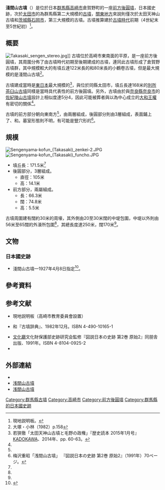 {{日本古墳
|名稱     = 淺間山古墳
|圖片     = [[File:Sengenyama-kofun_(Takasaki)_zenkei-1.JPG|250px]]<br>右邊是前方部分，左邊盡頭是後圓部分
|所屬     = 倉賀野古墳群
|所在地   = 日本[[群馬縣|群馬縣]][[高崎市|高崎市]]倉賀野町313
|形狀     = [[前方後圓墳|前方後圓墳]]
|規模     = 墳丘長171.5米，高14.1米
|建造時期 = [[古墳時代|古墳時代]]前期（4世紀末至5世紀初）
|墓室形態 = 
|被葬者   = 不明
|出土文物   = {{Link-ja|圓筒埴輪|円筒埴輪}}和{{Link-ja|形象埴輪|形象埴輪}}
|史跡指定 = 日本國史跡
|其他 =  
}}

'''淺間山古墳'''（{{jpn|j=浅間山古墳|hg=せんげんやまこふん|rm=Segenyamakofun}}）是位於日本[[群馬縣|群馬縣]][[高崎市|高崎市]]倉賀野町的一座[[前方後圓墳|前方後圓墳]]，日本國史跡，次於[[太田市|太田市]]的{{Link-ja|太田天神山古墳|太田天神山古墳}}為群馬縣第二大規模的[[古墳|古墳]]，[[關東地方|關東地方]]來說則僅次於太田天神山古墳和[[茨城縣|茨城縣]][[石岡市|石岡市]]{{Link-ja|舟塚山古墳|舟塚山古墳}}，第三大規模的古墳。古墳推算建於[[古墳時代|古墳時代]]前期（4世紀末至5世紀初）<ref name="説明板">現地説明板。</ref>。

== 概要 ==
[[File:Takasaki_sengen_stereo.jpg|thumb]]]]
古墳位於高崎市東南面的平原，是一座前方後圓墳，其周圍分佈了由古墳時代初期至後期建成的古墳，連同此古墳形成了倉賀野古墳群，其中規模較大的有墳丘達122米長的{{Link-ja|大鶴卷古墳|大鶴巻古墳}}和80米長的小鶴卷古墳，但是最大規模的是淺間山古墳<ref name=jiten>大塚・小林（1982）p.158</ref>。

古墳建成當時是[[東日本|東日本]]最大規模的<ref name="若狭2014">若狭徹「太田天神山古墳と毛野の政権」『歴史読本 2015年1月号』[[KADOKAWA|KADOKAWA]]、2014年、pp. 60-63。</ref>，與位於同縣太田市，墳丘長達168米的[[別所茶臼山古墳|別所茶臼山古墳]]同樣是當時具代表性的前方後圓墳。另外，古墳由於與[[奈良縣|奈良縣]][[奈良市|奈良市]]的[[佐紀陵山古墳|佐紀陵山古墳]]設計上相似度達5分4，因此可能被葬者與以{{Link-ja|平城山丘陵|平城山丘陵|佐紀}}為中心成立的[[大和王權|大和王權]]有密切的關係<ref name="若狭2014"/>。

古墳的前方部分朝向東南方<ref name=jiten/>，由兩層組成，後圓部分則由3層組成，表面鋪上了{{Link-ja|葺石|葺石}}、{{Link-ja|圓筒埴輪|円筒埴輪}}和{{Link-ja|形象埴輪|形象埴輪}}。墓室形態則不明，有可能是豎穴形的{{Link-ja|粘土槨|粘土槨}}<ref>梅沢重昭「浅間山古墳」 『図説日本の史跡 第2巻 原始2』（1991年）70ページ。</ref>。

== 規模 ==
[[File:Sengenyama-kofun_(Takasaki)_zenkei-2.JPG|thumb]]
[[File:Sengenyama-kofun_(Takasaki)_funcho.JPG|thumb]]
* 墳丘長：171.5米<ref name="説明板"/>
* 後圓部分，3層組成。
** 直徑：105米
** 高：14.1米
* 前方部分，兩屬組成。
** 長：66.3米
** 闊：74.8米
** 高：5.5米

古墳周圍建有闊約30米的周壕，其外側由20至30米闊的中堤包圍，中堤以外則由56米至65闊的外濠所包圍<ref name="説明板"/>，其總長度達250米，闊170米<ref name=jiten/>。

== 文物 ==
=== 日本國史跡 ===
* 淺間山古墳—1927年4月8日指定<ref>{{日本國指定文化財等數據庫|401|524|浅間山古墳}}</ref>。

== 參考資料 ==
{{Reflist}}

== 参考文献 ==
* 現地説明板（高崎市教育委員會設置）
* {{Link-ja|大塚初重|大塚初重}}和{{Link-ja|小林三郎 (考古學者)|小林三郎 (考古学者)|小林三郎}}『古墳辞典』{{Link-ja|東京堂出版|東京堂出版}}、1982年12月。ISBN 4-490-10165-1
* [[文化廳|文化廳]]文化財保護部史跡研究会監修『図説日本の史跡 第2巻 原始2』同朋舎出版、1991年。ISBN 4-8104-0925-2
* {{Cite book|editor=|author=|year=1987|script-chapter=ja:浅間山古墳|script-title=ja:日本歴史地名大系 10 群馬県の地名|publisher=[[平凡社|平凡社]]|isbn=4582490107|ref={{Harvid|浅間山古墳（平）|1987年}}}}

== 外部連結 ==
{{Commons category|Sengenyama-kofun (Takasaki)}}
* {{日本國指定文化財等數據庫|401|524|浅間山古墳}}
* [http://bunka.nii.ac.jp/db/heritages/detail/216009 浅間山古墳] {{Wayback|url=http://bunka.nii.ac.jp/db/heritages/detail/216009 |date=20170305013055 }}
* [http://www.city.takasaki.gunma.jp/docs/2013121600163/ 浅間山古墳] {{Wayback|url=http://www.city.takasaki.gunma.jp/docs/2013121600163/ |date=20160422075442 }}

{{DEFAULTSORT:Segenyamakofun}}
[[Category:群馬縣古墳|Category:群馬縣古墳]]
[[Category:高崎市|Category:高崎市]]
[[Category:前方後圓墳|Category:前方後圓墳]]
[[Category:群馬縣的日本國史跡|Category:群馬縣的日本國史跡]]
